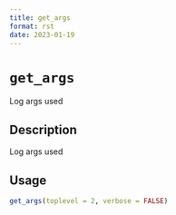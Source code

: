 ```yaml
--- 
title: get_args 
format: rst 
date: 2023-01-19 
--- 
```

# `get_args`

Log args used


## Description

Log args used


## Usage

```r
get_args(toplevel = 2, verbose = FALSE)
```


